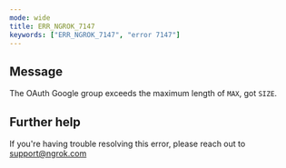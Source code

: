 ```yaml
---
mode: wide
title: ERR_NGROK_7147
keywords: ["ERR_NGROK_7147", "error 7147"]
---
```


## Message

The OAuth Google group exceeds the maximum length of `MAX`, got `SIZE`.

## Further help

If you're having trouble resolving this error, please reach out to [support@ngrok.com](mailto:support@ngrok.com?subject=Help%20with%20ERR_NGROK_7147)
